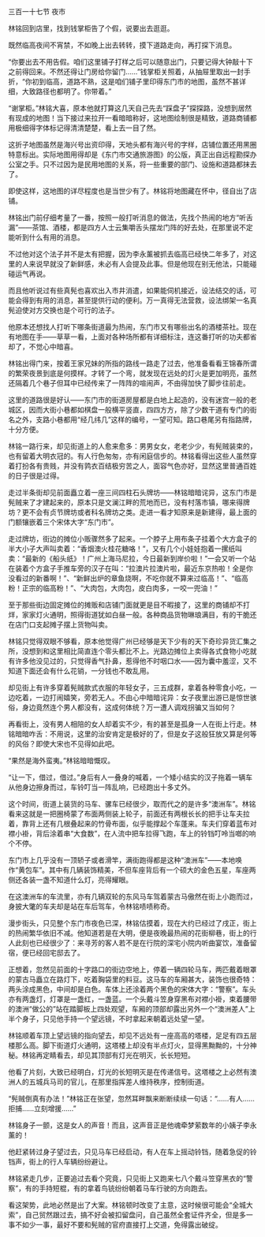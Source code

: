 

三百一十七节 夜市

林铭回到店里，找到钱掌柜告了个假，说要出去逛逛。

既然临高夜间不宵禁，不如晚上出去转转，摸下道路走向，再打探下消息。

“你要出去不用告假。咱们这里铺子打样之后可以随意出门，只要记得大钟敲十下之前得回来。不然还得让门房给你留门……”钱掌柜关照着，从抽屉里取出一封手折，“你初到临高，道路不熟，这是咱们铺子里印得东门市的地图，虽然不甚详细，大致路径也都明了。你带着。”

“谢掌柜。”林铭大喜，原本他就打算这几天自己先去“踩盘子”探探路，没想到居然有现成的地图！当下接过来拉开一看暗暗称好，这地图绘制很是精致，道路商铺都用极细得字体标记得清清楚楚，看上去一目了然。

这折子地图虽然是海兴号出资印得，天地头都有海兴号的字样，店铺位置还用黑圈特意标出。实际地图用得却是《东门市交通旅游图》的公版，真正出自远程勘探办公室之手。只不过因为是民用地图的关系，将一些重要的部门、设施和道路都抹去了。

即使这样，这地图的详尽程度也是当世少有了。林铭将地图藏在怀中，径自出了店铺。

林铭出门前仔细考量了一番，按照一般打听消息的做法，先找个热闹的地方“听舌漏”――茶馆、酒楼，都是四方人士云集嚼舌头摆龙门阵的好去处，在那里说不定能听到什么有用的消息。

不过他对这个法子并不是太有把握，因为李永薰被抓去临高已经快二年多了，对这里的人来说早就没了新鲜感，未必有人会提及此事。但是他现在别无他法，只能碰碰运气再说。

而且他听说过有些真髡也喜欢出入市井消遣，如果能伺机接近，设法结交的话，可能会得到有用的消息，甚至提供行动的便利。万一真得无法营救，设法绑架一名真髡迫使对方交换也是个可行的法子。

他原本还想找人打听下哪条街道最为热闹，东门市又有哪些出名的酒楼茶社。现在有地图在手――草草一看，上面对各种场所都有详细标注，连这番打听的功夫都省却了，不觉心中暗喜。

林铭出得门来，按着王家兄妹的所指的路线一路走了过去，他准备看看王锦春所谓的繁荣夜景到底是何摸样。才转了一个弯，就发现在远处的灯火是更加明亮，虽然还隔着几个巷子但耳中已经传来了一阵阵的喧闹声，不由得加快了脚步往前走。

这里的道路很是好认――东门市的街道房屋都是白地上起造的，没有迷宫一般的老城区，因而大街小巷都如棋盘一般横平竖直，四四方方，除了少数干道有专门的街名之外，支路小巷都用“经几纬几”这样的编号，一望可知。路口巷尾另有指路牌，十分方便。

林铭一路行来，却见街道上的人愈来愈多：男男女女，老老少少，有髡贼装束的，也有留着大明衣冠的。有人行色匆匆，亦有闲庭信步的。林铭看得出这些人虽然穿着打扮各有贵贱，并没有鹑衣百结极穷苦之人，面容气色亦好，显然这里普通百姓的日子很是过得。

走过半条街却见前面矗立着一座三间四柱石头牌坊――林铭暗暗诧异，这东门市是髡贼来了才建起来的，原本只是文澜江畔的荒地而已，没有村落市镇，哪来得牌坊？更不会有贞节牌坊或者科名牌坊之类。走进一看才知原来是新建得，最上面的门额镶嵌着三个宋体大字“东门市”。

走过牌坊，街边的摊位小贩骤然多了起来。一个脖子上用布条子挂着个大方盒子的半大小子大声叫卖着：“香烟澳火桂花糖咯！”，又有几个小娃娃抱着一摞纸叫卖：“最新的《船头纸》！广州上海马尼拉，今日最新到岸价啦！”一会又听一个站在装着个方盒子手推车旁的汉子在叫：“拉澳片拉澳片啦，最近东京热啦！全是你没看过的新番啊！”、“新鲜出炉的章鱼烧啊，不吃你就不算来过临高！”、“临高粉！正宗的临高粉！”、“大肉包，大肉包，皮白肉多，一咬一兜油！”

至于那些街边固定摊位的摊贩和店铺门面就更是目不暇接了，这里的商铺却不打烊，家家灯火通明，照得街道犹如白昼一般。各种商品货物琳琅满目，有的干脆还在店门口支起摊子摆上货物叫卖。

林铭只觉得双眼不够看，原本他觉得广州已经够是天下少有的天下奇珍异货汇集之所，没想到和这里相比简直连个零头都比不上。光路边摊位上卖得各式食物小吃就有许多他没见过的，只觉得香气扑鼻，惹得他不时咽口水――因为囊中羞涩，又不知道下面还会有什么花销，一分钱也不敢乱用。

却见街上有许多穿着髡贼款式衣服的年轻女子，三五成群，拿着各种零食小吃，一边吃着，一边打闹嬉笑，旁若无人。不由心中暗暗诧异：女子夜里出游已是惊世骇俗，身边竟然连个男人都没有，这成何体统？万一遭人调戏拐骗又当如何？

再看街上，没有男人相陪的女人却着实不少，有的甚至是孤身一人在街上行走。林铭暗暗咋舌：不用说，这里的治安肯定是极好的了，但是女子这般狂放又算是何等的风俗？即使大宋也不见得如此吧。

“果然是海外蛮夷。”林铭暗暗慨叹。

“让一下，借过，借过。”身后有人一叠身的喊着，一个矮小结实的汉子拖着一辆车从他身边擦身而过，车铃叮当一阵乱响，已经跑出十多丈外。

这个时间，街道上装货的马车、骡车已经很少，取而代之的是许多“澳洲车”。林铭看来这就是一把圈椅蒙了布面两侧装上轮子，前面还有两根长长的把手让车夫拉着，靠背上还有几根叠起来的竹骨布面，似乎能撑起个车蓬来。车夫们穿着蓝布对襟小褂，背后涂着串“大食数”，在人流中把车拉得飞跑，车上的铃铛叮呤当啷的响个不停。

东门市上几乎没有一顶轿子或者滑竿，满街跑得都是这种“澳洲车”――本地唤作“黄包车”。其中有几辆装饰精美，不但车座背后有一个硕大的金色五星，车座两侧还各装一盏不知道什么灯，亮得耀眼。

在这澳洲车的车流里，亦有几辆双轮的东风马车驾着蒙古马傲然在街上小跑而过，身披大氅的车夫却是站在车后驾车，令林铭啧啧称奇。

漫步街头，只见整个东门市夜色已深，林铭估摸着，现在大约已经过了戌正，街上的热闹繁华依旧不减。他知道若是在大明，便是夜晚最热闹的花街柳巷，街上的行人此刻也已经很少了：来寻芳的客人若不是在行院的深宅小院内听曲宴饮，准备留宿，便已经回宅邸去了。

正想着，忽然见前面的十字路口的街边空地上，停着一辆四轮马车，两匹戴着眼罩的蒙古马矗立在路灯下，吃着胸袋里的料豆。这马车的车厢甚大，装饰也很奇特：两头涂成黑色，中间却是白色。车体上还涂着两个黑色的宋体大字：“警察”。车头亦有两盏灯，灯罩是一盏红，一盏蓝。一个头戴斗笠身穿黑布对襟小褂，束着腰带的澳洲“做公的”站在踏脚板上四处观望，车厢的顶部却露出另外一个“澳洲差人”上半个身子，只见他手持一个望远镜，不时拿起来朝着远处望一望。

林铭顺着车顶上望远镜的指向望去，却见不远处有一座高高的塔楼，足足有四五层楼那么高。脚下街道灯火通明，这塔楼上却没有半点灯火，显得黑黝黝的，十分神秘。林铭再定睛看去，却见其顶部有灯光在明灭，长长短短。

他看了片刻，大致已经明白，灯光的长短明灭是在传递信号。这塔楼之上必然有澳洲人的五城兵马司的官儿，在那里指挥差人维持秩序，控制街道。

“髡贼倒真有办法！”林铭正在张望，忽然耳畔飘来断断续续一句话：“……有人……拒捕……立刻增援……”

林铭身子一颤，这是女人的声音！而且，这声音正是他魂牵梦萦数年的小姨子李永薰的！

他赶紧转过身子望过去，只见马车已经启动，有人在车上摇动铃铛，随着急促的铃铛声，街上的行人车辆纷纷避让。

林铭紧走几步，正要追过去看个究竟，只见街上又跑来七八个戴斗笠穿黑衣的“警察”，有的手持短棍，有的拿着鸟铳纷纷朝着马车行驶的方向跑去。

看这架势，此地必然是出了大案。林铭顿时改变了主意，这时候很可能会“全城大索”，自己贸然跟过去，搞不好会被扣留盘问，自己虽然全套证件齐全，但是多一事不如少一事，最好不要和髡贼的官府直接打上交道，免得露出破绽。

